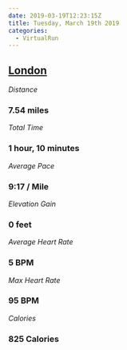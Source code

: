 ```yaml
---
date: 2019-03-19T12:23:15Z
title: Tuesday, March 19th 2019
categories:
  - VirtualRun
---
```

## [London](https://www.strava.com/activities/2224394190)

_Distance_

### 7.54 miles

_Total Time_

### 1 hour, 10 minutes

_Average Pace_

### 9:17 / Mile

_Elevation Gain_

### 0 feet

_Average Heart Rate_

### 5 BPM

_Max Heart Rate_

### 95 BPM

_Calories_

### 825 Calories